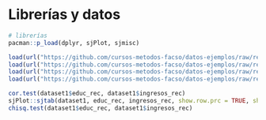 # Librerías y datos

```r
# librerías
pacman::p_load(dplyr, sjPlot, sjmisc)
```

```r
load(url("https://github.com/cursos-metodos-facso/datos-ejemplos/raw/refs/heads/main/dataset1.RData"))
load(url("https://github.com/cursos-metodos-facso/datos-ejemplos/raw/refs/heads/main/dataset2.RData"))
load(url("https://github.com/cursos-metodos-facso/datos-ejemplos/raw/refs/heads/main/dataset3.RData"))
load(url("https://github.com/cursos-metodos-facso/datos-ejemplos/raw/refs/heads/main/dataset4.RData"))
```


```r
cor.test(dataset1$educ_rec, dataset1$ingresos_rec)
sjPlot::sjtab(dataset1, educ_rec, ingresos_rec, show.row.prc = TRUE, show.col.prc = TRUE)
chisq.test(dataset1$educ_rec, dataset1$ingresos_rec)
```
